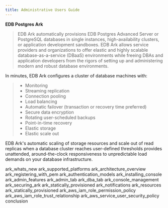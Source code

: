 ```yaml
---
title: Administrative Users Guide
---
```


**EDB Postgres Ark**

> EDB Ark automatically provisions EDB Postgres Advanced Server or PostgreSQL databases in single instances, high-availability clusters, or application development sandboxes. EDB Ark allows service providers and organizations to offer elastic and highly scalable database-as-a-service (DBaaS) environments while freeing DBAs and application developers from the rigors of setting up and administering modern and robust database environments.

In minutes, EDB Ark configures a cluster of database machines with:

>   - Monitoring
>   - Streaming replication
>   - Connection pooling
>   - Load balancing
>   - Automatic failover (transaction or recovery time preferred)
>   - Secure data encryption
>   - Rotating user-scheduled backups
>   - Point-in-time recovery
>   - Elastic storage
>   - Elastic scale out

EDB Ark's automatic scaling of storage resources and scale out of read replicas when a database cluster reaches user-defined thresholds provides unattended, around-the-clock responsiveness to unpredictable load demands on your database infrastructure.

<div class="toctree" data-maxdepth="3">

ark_whats_new ark_supported_platforms ark_architecture_overview ark_registering_with_pem ark_authentication_models ark_installing_console ark_admin_features ark_admin_tab ark_dba_tab ark_console_management ark_securing_ark ark_statically_provisioned ark_notifications ark_resources ark_statically_provisioned ark_aws_iam_role_permission_policy ark_aws_iam_role_trust_relationship ark_aws_service_user_security_policy conclusion

</div>
